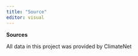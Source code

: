 ```yaml
---
title: "Source"
editor: visual
---
```


**Sources**

All data in this project was provided by ClimateNet